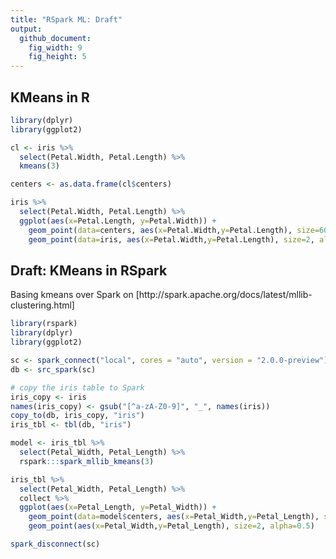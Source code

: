 ```yaml
---
title: "RSpark ML: Draft"
output:
  github_document:
    fig_width: 9
    fig_height: 5
---
```


## KMeans in R

```r
library(dplyr)
library(ggplot2)

cl <- iris %>%
  select(Petal.Width, Petal.Length) %>%
  kmeans(3)

centers <- as.data.frame(cl$centers)

iris %>%
  select(Petal.Width, Petal.Length) %>%
  ggplot(aes(x=Petal.Length, y=Petal.Width)) +
    geom_point(data=centers, aes(x=Petal.Width,y=Petal.Length), size=60, alpha=0.1) +
    geom_point(data=iris, aes(x=Petal.Width,y=Petal.Length), size=2, alpha=0.5)
```

## Draft: KMeans in RSpark

Basing kmeans over Spark on [http://spark.apache.org/docs/latest/mllib-clustering.html]

```r
library(rspark)
library(dplyr)
library(ggplot2)

sc <- spark_connect("local", cores = "auto", version = "2.0.0-preview")
db <- src_spark(sc)

# copy the iris table to Spark
iris_copy <- iris
names(iris_copy) <- gsub("[^a-zA-Z0-9]", "_", names(iris))
copy_to(db, iris_copy, "iris")
iris_tbl <- tbl(db, "iris")

model <- iris_tbl %>%
  select(Petal_Width, Petal_Length) %>%
  rspark:::spark_mllib_kmeans(3)

iris_tbl %>%
  select(Petal_Width, Petal_Length) %>%
  collect %>%
  ggplot(aes(x=Petal_Length, y=Petal_Width)) +
    geom_point(data=model$centers, aes(x=Petal_Width,y=Petal_Length), size=60, alpha=0.1) +
    geom_point(aes(x=Petal_Width,y=Petal_Length), size=2, alpha=0.5)

spark_disconnect(sc)

```

